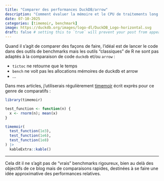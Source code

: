 ```yaml
---
title: "Comparer des performances DuckDB/arrow"
description: "Comment évaluer la mémoire et le CPU de traitements long en duckdb/arrow"
date: 07-10-2025
categories: [timemoir, benchmark]
image: https://duckdb.org/images/logo-dl/DuckDB_Logo-horizontal.svg
draft: false # setting this to `true` will prevent your post from appearing on your listing page until you're ready!
---
```


Quand il s'agit de comparer des façons de faire, l'idéal est de lancer le code dans des outils de benchmarks mais les outils "classiques" de R ne sont pas adaptés à la comparaison de code `duckdb` et/ou `arrow` :

- `tictoc` ne retourne que le temps
- `bench` ne voit pas les allocations mémoires de duckdb et arrow
- ...

Dans mes articles, j'utiliserais régulièrement [timemoir](https://github.com/nbc/timemoir) écrit exprès pour ce genre de comparatifs :

```r
library(timemoir)

test_function <- function(n) {
  x <- rnorm(n); mean(x)
}

timemoir(
  test_function(1e3),
  test_function(1e6),
  test_function(1e8)
) |> 
  kableExtra::kable()
```

---

Cela dit il ne s'agit pas de "vrais" benchmarks rigoureux, bien au delà des objectifs de ce blog mais de comparaisons rapides, destinées à se faire une idée approximative des performances relatives.
